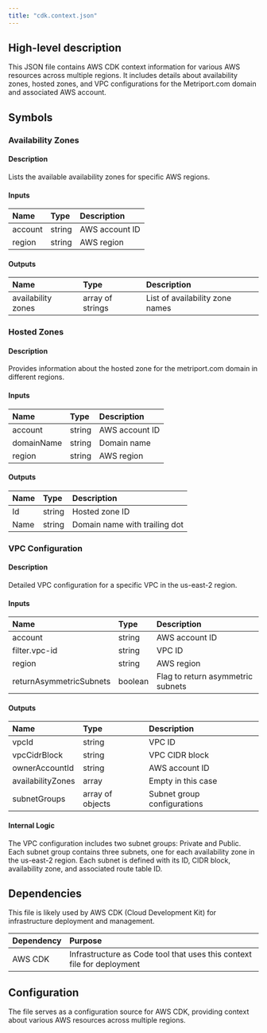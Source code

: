 ```yaml
---
title: "cdk.context.json"
---
```


## High-level description
This JSON file contains AWS CDK context information for various AWS resources across multiple regions. It includes details about availability zones, hosted zones, and VPC configurations for the Metriport.com domain and associated AWS account.

## Symbols

### Availability Zones
#### Description
Lists the available availability zones for specific AWS regions.

#### Inputs
| Name | Type | Description |
|:-----|:-----|:------------|
| account | string | AWS account ID |
| region | string | AWS region |

#### Outputs
| Name | Type | Description |
|:-----|:-----|:------------|
| availability zones | array of strings | List of availability zone names |

### Hosted Zones
#### Description
Provides information about the hosted zone for the metriport.com domain in different regions.

#### Inputs
| Name | Type | Description |
|:-----|:-----|:------------|
| account | string | AWS account ID |
| domainName | string | Domain name |
| region | string | AWS region |

#### Outputs
| Name | Type | Description |
|:-----|:-----|:------------|
| Id | string | Hosted zone ID |
| Name | string | Domain name with trailing dot |

### VPC Configuration
#### Description
Detailed VPC configuration for a specific VPC in the us-east-2 region.

#### Inputs
| Name | Type | Description |
|:-----|:-----|:------------|
| account | string | AWS account ID |
| filter.vpc-id | string | VPC ID |
| region | string | AWS region |
| returnAsymmetricSubnets | boolean | Flag to return asymmetric subnets |

#### Outputs
| Name | Type | Description |
|:-----|:-----|:------------|
| vpcId | string | VPC ID |
| vpcCidrBlock | string | VPC CIDR block |
| ownerAccountId | string | AWS account ID |
| availabilityZones | array | Empty in this case |
| subnetGroups | array of objects | Subnet group configurations |

#### Internal Logic
The VPC configuration includes two subnet groups: Private and Public. Each subnet group contains three subnets, one for each availability zone in the us-east-2 region. Each subnet is defined with its ID, CIDR block, availability zone, and associated route table ID.

## Dependencies
This file is likely used by AWS CDK (Cloud Development Kit) for infrastructure deployment and management.

| Dependency | Purpose |
|:-----------|:--------|
| AWS CDK | Infrastructure as Code tool that uses this context file for deployment |

## Configuration
The file serves as a configuration source for AWS CDK, providing context about various AWS resources across multiple regions.